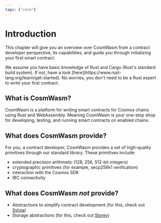 ```yaml
---
tags: ["core"]
---
```



# Introduction

This chapter will give you an overview over CosmWasm from a contract developer perspective, its
capabilities, and guide you through initializing your first smart contract.

<Callout>
  We assume you have basic knowledge of Rust and Cargo (Rust's standard build system). If not, have
  a look [here](https://www.rust-lang.org/learn/get-started). No worries, you don't need to be a
  Rust expert to write your first contract.
</Callout>

## What is CosmWasm?

CosmWasm is a platform for writing smart contracts for Cosmos chains using Rust and WebAssembly.
Meaning CosmWasm is your one-stop shop for developing, testing, and running smart contracts on
enabled chains.

## What does CosmWasm provide?

For you, a contract developer, CosmWasm provides a set of high-quality primitives through our
standard library. These primitives include:

- extended precision arithmetic (128, 256, 512-bit integers)
- cryptographic primitives (for example, secp256k1 verification)
- interaction with the Cosmos SDK
- IBC connectivity

## What does CosmWasm _not_ provide?

- Abstractions to simplify contract development (for this, check out [Sylvia](/sylvia))
- Storage abstractions (for this, check out [Storey](/storey))

